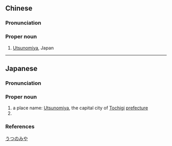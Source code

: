 {{also|宇都宫}}
==Chinese==
{{zh-forms|s=宇都宫}}

===Pronunciation===
{{zh-pron
|m=Yǔdūgōng
|cat=pn
}}

===Proper noun===
{{zh-proper noun}}

# [[Utsunomiya]], Japan

----

==Japanese==
{{ja-kanjitab|う|つ|みや}}

===Pronunciation===
{{ja-pron|うつのみや|acc=0|acc_ref=NHK}}

===Proper noun===
{{ja-pos|うつのみや|proper}}

# a place name: [[w:Utsunomiya, Tochigi|Utsunomiya]], the capital city of [[Tochigi]] [[prefecture]]
# {{surname|lang=ja|sort=うつのみや}}

===References===
<references/>

[[Category:ja:Cities|うつのみや]]